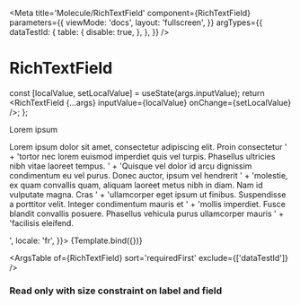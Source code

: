 

<Meta
  title='Molecule/RichTextField'
  component={RichTextField}
  parameters={{
    viewMode: 'docs',
    layout: 'fullscreen',
  }}
  argTypes={{
    dataTestId: {
      table: {
        disable: true,
      },
    },
  }}
/>

# RichTextField

  const [localValue, setLocalValue] = useState(args.inputValue);
  return <RichTextField {...args} inputValue={localValue} onChange={setLocalValue} />;
};

<Canvas withSource='open'>
  <Story
    name='RichTextField'
    args={{
      label: 'Rich text field',
      enableImage: true,
      enableLink: true,
      inputValue:
        '<h1>Lorem ipsum</h1><p>Lorem ipsum dolor sit amet, consectetur adipiscing elit. Proin consectetur ' +
        'tortor nec lorem euismod imperdiet quis vel turpis. Phasellus ultricies nibh vitae laoreet tempus. ' +
        'Quisque vel dolor id arcu dignissim condimentum eu vel purus. Donec auctor, ipsum vel hendrerit ' +
        'molestie, ex quam convallis quam, aliquam laoreet metus nibh in diam. Nam id vulputate magna. Cras ' +
        'ullamcorper eget ipsum ut finibus. Suspendisse a porttitor velit. Integer condimentum mauris et ' +
        'mollis imperdiet. Fusce blandit convallis posuere. Phasellus vehicula purus ullamcorper mauris ' +
        'facilisis eleifend.</p>',
      locale: 'fr',
    }}>
    {Template.bind({})}
  </Story>
</Canvas>

<ArgsTable of={RichTextField} sort='requiredFirst' exclude={['dataTestId']} />

### Read only with size constraint on label and field

<Canvas withSource='open'>
  <Template
    label='Rich text field read only'
    enableImage={true}
    enableLink={true}
    inputValue={
      '<h1>Lorem ipsum</h1><p>Lorem ipsum dolor sit amet, consectetur adipiscing elit. Proin consectetur ' +
      'tortor nec lorem euismod imperdiet quis vel turpis. Phasellus ultricies nibh vitae laoreet tempus. ' +
      'Quisque vel dolor id arcu dignissim condimentum eu vel purus. Donec auctor, ipsum vel hendrerit ' +
      'molestie, ex quam convallis quam, aliquam laoreet metus nibh in diam. Nam id vulputate magna. Cras ' +
      'ullamcorper eget ipsum ut finibus. Suspendisse a porttitor velit. Integer condimentum mauris et ' +
      'mollis imperdiet. Fusce blandit convallis posuere. Phasellus vehicula purus ullamcorper mauris ' +
      'facilisis eleifend.</p>'
    }
    readOnly={true}
  />
</Canvas>

### Error

<Canvas withSource='open'>
  <Template
    errorMessage='This file fied is on error'
    fieldSize={4}
    labelSize={4}
    label='Rich text field in error with label size = 4 and field size = 4'
    inputValue={
      '<h1>Lorem ipsum</h1><p>Lorem ipsum dolor sit amet, consectetur adipiscing elit. Proin consectetur ' +
      'tortor nec lorem euismod imperdiet quis vel turpis. Phasellus ultricies nibh vitae laoreet tempus. ' +
      'Quisque vel dolor id arcu dignissim condimentum eu vel purus. Donec auctor, ipsum vel hendrerit ' +
      'molestie, ex quam convallis quam, aliquam laoreet metus nibh in diam. Nam id vulputate magna. Cras ' +
      'ullamcorper eget ipsum ut finibus. Suspendisse a porttitor velit. Integer condimentum mauris et ' +
      'mollis imperdiet. Fusce blandit convallis posuere. Phasellus vehicula purus ullamcorper mauris ' +
      'facilisis eleifend.</p>'
    }
  />
</Canvas>

### Helper and limit

<Canvas withSource='open'>
  <Template
    helperText='Helper text'
    mandatory={true}
    maxLength={1000}
    label='Rich text field with helper'
    inputValue={
      '<h1>Lorem ipsum</h1><p>Lorem ipsum dolor sit amet, consectetur adipiscing elit. Proin consectetur ' +
      'tortor nec lorem euismod imperdiet quis vel turpis. Phasellus ultricies nibh vitae laoreet tempus. ' +
      'Quisque vel dolor id arcu dignissim condimentum eu vel purus. Donec auctor, ipsum vel hendrerit ' +
      'molestie, ex quam convallis quam, aliquam laoreet metus nibh in diam. Nam id vulputate magna. Cras ' +
      'ullamcorper eget ipsum ut finibus. Suspendisse a porttitor velit. Integer condimentum mauris et ' +
      'mollis imperdiet. Fusce blandit convallis posuere. Phasellus vehicula purus ullamcorper mauris ' +
      'facilisis eleifend.</p>'
    }
  />
</Canvas>

### Highlighted

<Canvas withSource='open'>
  <Template
    helperText='Helper text'
    highlighted={true}
    maxLength={1000}
    label='Rich text field with helper'
    inputValue={
      '<h1>Lorem ipsum</h1><p>Lorem ipsum dolor sit amet, consectetur adipiscing elit. Proin consectetur ' +
      'tortor nec lorem euismod imperdiet quis vel turpis. Phasellus ultricies nibh vitae laoreet tempus. ' +
      'Quisque vel dolor id arcu dignissim condimentum eu vel purus. Donec auctor, ipsum vel hendrerit ' +
      'molestie, ex quam convallis quam, aliquam laoreet metus nibh in diam. Nam id vulputate magna. Cras ' +
      'ullamcorper eget ipsum ut finibus. Suspendisse a porttitor velit. Integer condimentum mauris et ' +
      'mollis imperdiet. Fusce blandit convallis posuere. Phasellus vehicula purus ullamcorper mauris ' +
      'facilisis eleifend.</p>'
    }
    readOnly={true}
  />
</Canvas>

### Disabled

<Canvas withSource='open'>
  <Template
    disabled={true}
    label='Rich text field disabled'
    inputValue={
      '<h1>Lorem ipsum</h1><p>Lorem ipsum dolor sit amet, consectetur adipiscing elit. Proin consectetur ' +
      'tortor nec lorem euismod imperdiet quis vel turpis. Phasellus ultricies nibh vitae laoreet tempus. ' +
      'Quisque vel dolor id arcu dignissim condimentum eu vel purus. Donec auctor, ipsum vel hendrerit ' +
      'molestie, ex quam convallis quam, aliquam laoreet metus nibh in diam. Nam id vulputate magna. Cras ' +
      'ullamcorper eget ipsum ut finibus. Suspendisse a porttitor velit. Integer condimentum mauris et ' +
      'mollis imperdiet. Fusce blandit convallis posuere. Phasellus vehicula purus ullamcorper mauris ' +
      'facilisis eleifend.</p>'
    }
  />
</Canvas>

